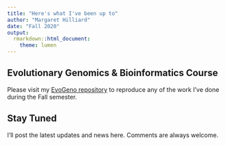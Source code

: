 ```yaml
---
title: "Here's what I've been up to"
author: "Margaret Hilliard"
date: "Fall 2020"
output:
  rmarkdown::html_document:
    theme: lumen
---
```


## Evolutionary Genomics & Bioinformatics Course 

Please visit my [EvoGeno repository](https://github.com/margarethilliard/genomics-course) to reproduce any of the work I've done during the Fall semester. 

## Stay Tuned

I'll post the latest updates and news here. Comments are always welcome.
